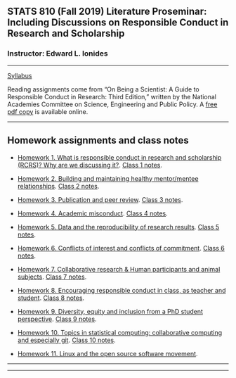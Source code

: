 
<h2>STATS 810 (Fall 2019) Literature Proseminar: Including Discussions on Responsible Conduct in Research and Scholarship </h2>

<h3> Instructor: Edward L. Ionides </h3>

-------------



[Syllabus](syllabus.pdf) 

Reading assignments come from "On Being a Scientist: A Guide to Responsible Conduct in Research: Third Edition," written by the National Academies Committee on Science, Engineering and Public Policy. 
A [free pdf copy](http://www.nap.edu/catalog.php?record_id=12192) is available online.


----------

## Homework assignments and class notes 

* [Homework 1. What is responsible conduct in research and scholarship (RCRS)? Why are we discussing it?](hw01.pdf). [Class 1 notes](class01.pdf).

* [Homework 2. Building and maintaining healthy mentor/mentee relationships](hw02.pdf). [Class 2 notes](class02.pdf).
    
* [Homework 3. Publication and peer review](hw03.pdf). [Class 3 notes](class03.pdf).

* [Homework 4. Academic misconduct](hw04.pdf). [Class 4 notes](class04.pdf).

* [Homework 5. Data and the reproducibility of research results](hw05.pdf). [Class 5 notes](class05.pdf).

* [Homework 6. Conflicts of interest and conflicts of commitment](hw06.pdf). [Class 6 notes](class06.pdf).

* [Homework 7. Collaborative research & Human participants and animal subjects](hw07.pdf). [Class 7 notes](class07.pdf).

* [Homework 8. Encouraging responsible conduct in class, as teacher and student
](hw08.pdf). [Class 8 notes](class08.pdf).


* [Homework 9. Diversity, equity and inclusion from a PhD student perspective](hw09.pdf). [Class 9 notes](class09.pdf).

* [Homework 10. Topics in statistical computing: collaborative computing and especially git](hw10.pdf).  [Class 10 notes](class10.pdf).

* [Homework 11. Linux and the open source software movement](hw11.pdf).

------------

-----------
